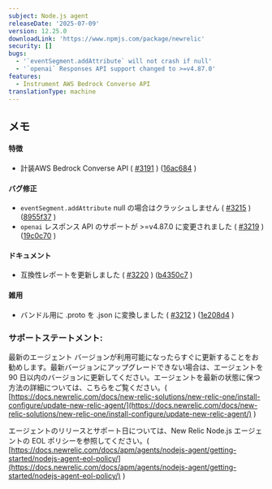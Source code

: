 ```yaml
---
subject: Node.js agent
releaseDate: '2025-07-09'
version: 12.25.0
downloadLink: 'https://www.npmjs.com/package/newrelic'
security: []
bugs:
  - '`eventSegment.addAttribute` will not crash if null'
  - '`openai` Responses API support changed to >=v4.87.0'
features:
  - Instrument AWS Bedrock Converse API
translationType: machine
---
```


## メモ

#### 特徴

* 計装AWS Bedrock Converse API ( [#3191](https://github.com/newrelic/node-newrelic/pull/3191) ) ([16ac684](https://github.com/newrelic/node-newrelic/commit/16ac6845a82506bbdd0e51f3f9a6d05ac8016246) )

#### バグ修正

* `eventSegment.addAttribute` null の場合はクラッシュしません ( [#3215](https://github.com/newrelic/node-newrelic/pull/3215) ) ([8955f37](https://github.com/newrelic/node-newrelic/commit/8955f3737e686b4bf6beab2d4e53a1f5eb221166) )
* `openai` レスポンス API のサポートが &gt;=v4.87.0 に変更されました ( [#3219](https://github.com/newrelic/node-newrelic/pull/3219) ) ([19c0c70](https://github.com/newrelic/node-newrelic/commit/19c0c7011c8c877098c5a57063354f01f5f83295) )

#### ドキュメント

* 互換性レポートを更新しました ( [#3220](https://github.com/newrelic/node-newrelic/pull/3220) ) ([b4350c7](https://github.com/newrelic/node-newrelic/commit/b4350c7e3a718e47d066c5c2c1f4f5f20f43e52c) )

#### 雑用

* バンドル用に .proto を .json に変換しました ( [#3212](https://github.com/newrelic/node-newrelic/pull/3212) ) ([1e208d4](https://github.com/newrelic/node-newrelic/commit/1e208d43acc1811674126b6aa987c895178f4fc3) )

### サポートステートメント:

最新のエージェント バージョンが利用可能になったらすぐに更新することをお勧めします。最新バージョンにアップグレードできない場合は、エージェントを 90 日以内のバージョンに更新してください。エージェントを最新の状態に保つ方法の詳細については、こちらをご覧ください。( [https://docs.newrelic.com/docs/new-relic-solutions/new-relic-one/install-configure/update-new-relic-agent/](https://docs.newrelic.com/docs/new-relic-solutions/new-relic-one/install-configure/update-new-relic-agent/) )

エージェントのリリースとサポート日については、New Relic Node.js エージェントの EOL ポリシーを参照してください。( [https://docs.newrelic.com/docs/apm/agents/nodejs-agent/getting-started/nodejs-agent-eol-policy/](https://docs.newrelic.com/docs/apm/agents/nodejs-agent/getting-started/nodejs-agent-eol-policy/) )